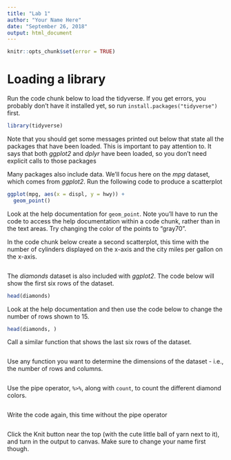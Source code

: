 ```yaml
---
title: "Lab 1"
author: "Your Name Here"
date: "September 26, 2018"
output: html_document
---
```


```r
knitr::opts_chunk$set(error = TRUE)
```

# Loading a library
Run the code chunk below to load the tidyverse. If you get errors, you probably 
don't have it installed yet, so run `install.packages("tidyverse")` first.

```r
library(tidyverse)
```
Note that you should get some messages printed out below that state all the 
packages that have been loaded. This is important to pay attention to. It says
that both *ggplot2* and *dplyr* have been loaded, so you don't need explicit 
calls to those packages 

Many packages also include data. We'll focus here on the *mpg* dataset, which
comes from *ggplot2*. Run the following code to produce a scatterplot 

```r
ggplot(mpg, aes(x = displ, y = hwy)) +
  geom_point()
```

Look at the help documentation for `geom_point`. Note you'll have to run the 
code to access the help documentation within a code chunk, rather than in the
text areas. Try changing the color of the points to "gray70". 

In the code chunk below create a second scatterplot, this time with the number
of cylinders displayed on the x-axis and the city miles per gallon on the 
x-axis.

```r


```

The *diamonds* dataset is also included with *ggplot2*. The code below will
show the first six rows of the dataset.

```r
head(diamonds)
```

Look at the help documentation and then use the code below to change the 
number of rows shown to 15.

```r
head(diamonds, )
```

Call a similar function that shows the last six rows of the dataset.

```r

```

Use any function you want to determine the dimensions of the dataset - i.e., 
the number of rows and columns.

```r

```

Use the pipe operator, `%>%`, along with `count`, to count the different
diamond colors. 

```r

```

Write the code again, this time without the pipe operator

```r

```

Click the Knit button near the top (with the cute little ball of yarn next to
it), and turn in the output to canvas. Make sure to change your name first 
though.
